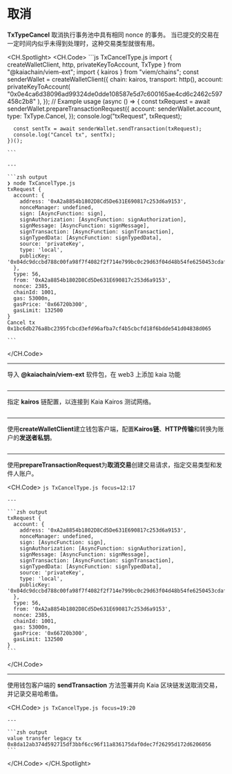 # 取消


<Editor module="/src/pages/viem-ext/basic-transaction/CancelType.tsx" route={RoutePath.ViemExt_Cancel_Type} />

**TxTypeCancel** 取消执行事务池中具有相同 nonce 的事务。 当已提交的交易在一定时间内似乎未得到处理时，这种交易类型就很有用。

<CH.Spotlight>
  <CH.Code>
    ```js TxCancelType.js
    import { createWalletClient, http, privateKeyToAccount, TxType } from "@kaiachain/viem-ext";
    import { kairos } from "viem/chains";
    const senderWallet = createWalletClient({
      chain: kairos,
      transport: http(),
      account: privateKeyToAccount(
        "0x0e4ca6d38096ad99324de0dde108587e5d7c600165ae4cd6c2462c597458c2b8"
      ),
    });
    // Example usage
    (async () => {
      const txRequest = await senderWallet.prepareTransactionRequest({
        account: senderWallet.account,
        type: TxType.Cancel,
      });
      console.log("txRequest", txRequest);
      
      const sentTx = await senderWallet.sendTransaction(txRequest);
      console.log("Cancel tx", sentTx);
    })();

    ```

    ---

    ```zsh output
    ❯ node TxCancelType.js
    txRequest {
      account: {
        address: '0xA2a8854b1802D8Cd5De631E690817c253d6a9153',
        nonceManager: undefined,
        sign: [AsyncFunction: sign],
        signAuthorization: [AsyncFunction: signAuthorization],
        signMessage: [AsyncFunction: signMessage],
        signTransaction: [AsyncFunction: signTransaction],
        signTypedData: [AsyncFunction: signTypedData],
        source: 'privateKey',
        type: 'local',
        publicKey: '0x04dc9dccbd788c00fa98f7f4082f2f714e799bc0c29d63f04d48b54fe6250453cdaf06ca34ae8714cf3dae06bacdb78c7c2d4054bd38961d40853cd5f15955da79'   
      },
      type: 56,
      from: '0xA2a8854b1802D8Cd5De631E690817c253d6a9153',
      nonce: 2385,
      chainId: 1001,
      gas: 53000n,
      gasPrice: '0x66720b300',
      gasLimit: 132500
    }
    Cancel tx 0x1bc6db276a8bc2395fcbcd3efd96afba7cf4b5cbcfd18f6bdde541d04838d065

    ```
  </CH.Code>

  ---

  导入 **@kaiachain/viem-ext** 软件包，在 web3 上添加 kaia 功能

  ```js TxCancelType.js focus=1
  ```

  ---

  指定 **kairos** 链配置，以连接到 Kaia Kairos 测试网络。

  ```js TxCancelType.js focus=2
  ```

  ---

  使用**createWalletClient**建立钱包客户端，配置**Kairos链**、**HTTP传输**和转换为账户的**发送者私钥**。

  ```js TxCancelType.js focus=3:9
  ```

  ---

  使用**prepareTransactionRequest**为**取消交易**创建交易请求，指定交易类型和发件人账户。

  <CH.Code>
    ```js TxCancelType.js focus=12:17
    ```

    ---

    ```zsh output
    txRequest {
      account: {
        address: '0xA2a8854b1802D8Cd5De631E690817c253d6a9153',
        nonceManager: undefined,
        sign: [AsyncFunction: sign],
        signAuthorization: [AsyncFunction: signAuthorization],
        signMessage: [AsyncFunction: signMessage],
        signTransaction: [AsyncFunction: signTransaction],
        signTypedData: [AsyncFunction: signTypedData],
        source: 'privateKey',
        type: 'local',
        publicKey: '0x04dc9dccbd788c00fa98f7f4082f2f714e799bc0c29d63f04d48b54fe6250453cdaf06ca34ae8714cf3dae06bacdb78c7c2d4054bd38961d40853cd5f15955da79'   
      },
      type: 56,
      from: '0xA2a8854b1802D8Cd5De631E690817c253d6a9153',
      nonce: 2385,
      chainId: 1001,
      gas: 53000n,
      gasPrice: '0x66720b300',
      gasLimit: 132500
    }
    ```
  </CH.Code>

  ---

  使用钱包客户端的 **sendTransaction** 方法签署并向 Kaia 区块链发送取消交易，并记录交易哈希值。

  <CH.Code>
    ```js TxCancelType.js focus=19:20
    ```

    ---

    ```zsh output
    value transfer legacy tx 0x8da12ab374d592715df3bbf6cc96f11a836175daf0dec7f26295d172d6206056
    ```
  </CH.Code>
</CH.Spotlight>
